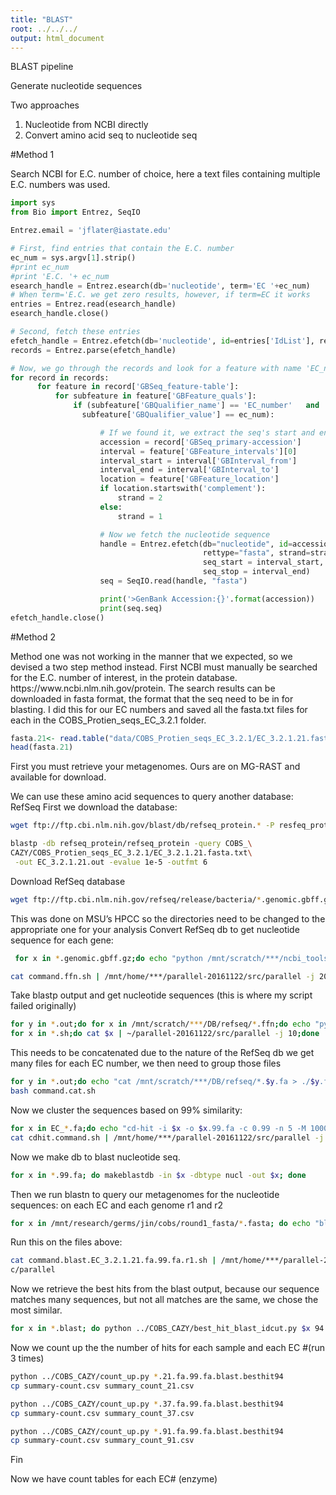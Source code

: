 ```yaml
---
title: "BLAST"
root: ../../../
output: html_document
---
```

BLAST pipeline

Generate nucleotide sequences

Two approaches

  1. Nucleotide from NCBI directly
  2. Convert amino acid seq to nucleotide seq 
  
#Method 1

Search NCBI for E.C. number of choice, here a text files containing multiple E.C. numbers was used. 

```python
import sys
from Bio import Entrez, SeqIO

Entrez.email = 'jflater@iastate.edu'

# First, find entries that contain the E.C. number
ec_num = sys.argv[1].strip()
#print ec_num
#print 'E.C. '+ ec_num
esearch_handle = Entrez.esearch(db='nucleotide', term='EC '+ec_num)
# When term='E.C. we get zero results, however, if term=EC it works
entries = Entrez.read(esearch_handle)
esearch_handle.close()

# Second, fetch these entries
efetch_handle = Entrez.efetch(db='nucleotide', id=entries['IdList'], rettype='gb', retmode='xml') 
records = Entrez.parse(efetch_handle)

# Now, we go through the records and look for a feature with name 'EC_number'
for record in records:
      for feature in record['GBSeq_feature-table']:
          for subfeature in feature['GBFeature_quals']:
              if (subfeature['GBQualifier_name'] == 'EC_number'   and
                subfeature['GBQualifier_value'] == ec_num):

                    # If we found it, we extract the seq's start and end
                    accession = record['GBSeq_primary-accession']
                    interval = feature['GBFeature_intervals'][0]
                    interval_start = interval['GBInterval_from']
                    interval_end = interval['GBInterval_to']
                    location = feature['GBFeature_location']
                    if location.startswith('complement'):
                        strand = 2
                    else:
                        strand = 1

                    # Now we fetch the nucleotide sequence
                    handle = Entrez.efetch(db="nucleotide", id=accession,
                                           rettype="fasta", strand=strand,
                                           seq_start = interval_start,
                                           seq_stop = interval_end)
                    seq = SeqIO.read(handle, "fasta")

                    print('>GenBank Accession:{}'.format(accession))
                    print(seq.seq)
efetch_handle.close()
```

#Method 2

Method one was not working in the manner that we expected, so we devised a two step method instead.
First NCBI must manually be searched for the E.C. number of interest, in the protein database. https://www.ncbi.nlm.nih.gov/protein.
The search results can be downloaded in fasta format, the format that the seq need to be in for blasting. 
I did this for our EC numbers and saved all the fasta.txt files for each in the COBS_Protien_seqs_EC_3.2.1 folder.
```r
fasta.21<- read.table("data/COBS_Protien_seqs_EC_3.2.1/EC_3.2.1.21.fasta.txt", header = TRUE, fill = TRUE) 
head(fasta.21)
```
First you must retrieve your metagenomes. Ours are on MG-RAST and available for download.

We can use these amino acid sequences to query another database: RefSeq
First we download the database:
```bash
wget ftp://ftp.cbi.nlm.nih.gov/blast/db/refseq_protein.* -P resfeq_protein
```

```bash
blastp -db refseq_protein/refseq_protein -query COBS_\
CAZY/COBS_Protien_seqs_EC_3.2.1/EC_3.2.1.21.fasta.txt\
 -out EC_3.2.1.21.out -evalue 1e-5 -outfmt 6
```

Download RefSeq database
```bash
wget ftp://ftp.cbi.nlm.nih.gov/refseq/release/bacteria/*.genomic.gbff.gz -P refseq
```

This was done on MSU's HPCC so the directories need to be changed to the appropriate one for your analysis
Convert RefSeq db to get nucleotide sequence for each gene:
```bash
 for x in *.genomic.gbff.gz;do echo "python /mnt/scratch/***/ncbi_tools/genbank_to_ffn_refseq.py $x ${x%.genomic.gbff.gz*}.1.genomic.fna.gz > ${x%.gbff.gz}.ffn";done > command.ffn.sh

cat command.ffn.sh | /mnt/home/***/parallel-20161122/src/parallel -j 20
```
Take blastp output and get nucleotide sequences (this is where my script failed originally)
```bash
for y in *.out;do for x in /mnt/scratch/***/DB/refseq/*.ffn;do echo "python /mnt/scratch/***/ncbi_tools/blast_to_fna.py $y $x > $x.$y.fa";done > $y.sh;done
for x in *.sh;do cat $x | ~/parallel-20161122/src/parallel -j 10;done
```
This needs to be concatenated due to the nature of the RefSeq db we get many files for each EC number, we then need to group those files 
```bash
for y in *.out;do echo "cat /mnt/scratch/***/DB/refseq/*.$y.fa > ./$y.fa";echo "rm /mnt/scratch/***/DB/refseq/*.$y.fa";done > command.cat.sh
bash command.cat.sh
```
Now we cluster the sequences based on 99% similarity:
```bash
for x in EC_*.fa;do echo "cd-hit -i $x -o $x.99.fa -c 0.99 -n 5 -M 10000 -T 1";done > cdhit.command.sh
cat cdhit.command.sh | /mnt/home/***/parallel-20161122/src/parallel -j 6
```
Now we make db to blast nucleotide seq.
```bash
for x in *.99.fa; do makeblastdb -in $x -dbtype nucl -out $x; done
```
Then we run blastn to query our metagenomes for the nucleotide sequences: on each EC and each genome r1 and r2
```bash
for x in /mnt/research/germs/jin/cobs/round1_fasta/*.fasta; do echo "blastn -db /mnt/scratch/***/COBS_CAZY/ec_db/EC_3.2.1.21.fa.99.fa -query $x -evalue 1e-5 -out ${x##*/}.blast -outfmt 6"; done > command.blast.EC_3.2.1.21.fa.99.fa.r1.sh
```
Run this on the files above:
```bash
cat command.blast.EC_3.2.1.21.fa.99.fa.r1.sh | /mnt/home/***/parallel-20161122/sr\
c/parallel
```
Now we retrieve the best hits from the blast output, because our sequence matches many sequences, but not all matches are the same, we chose the most similar.
```bash
for x in *.blast; do python ../COBS_CAZY/best_hit_blast_idcut.py $x 94 > $x.besthit94; done
```
Now we count up the the number of hits for each sample and each EC #(run 3 times)
```bash
python ../COBS_CAZY/count_up.py *.21.fa.99.fa.blast.besthit94
cp summary-count.csv summary_count_21.csv

python ../COBS_CAZY/count_up.py *.37.fa.99.fa.blast.besthit94
cp summary-count.csv summary_count_37.csv

python ../COBS_CAZY/count_up.py *.91.fa.99.fa.blast.besthit94
cp summary-count.csv summary_count_91.csv
```
Fin


Now we have count tables for each EC# (enzyme)

